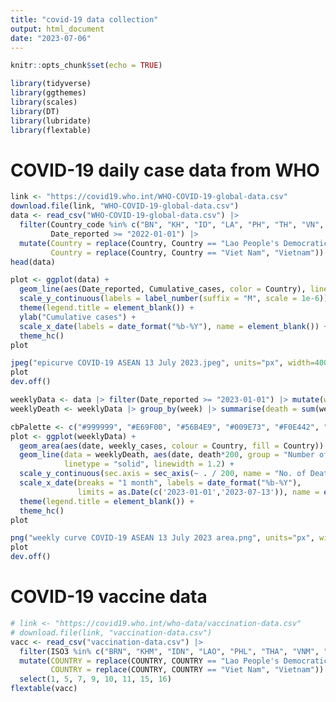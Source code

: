 ```yaml
---
title: "covid-19 data collection"
output: html_document
date: "2023-07-06"
---
```


```r
knitr::opts_chunk$set(echo = TRUE)
```

```r
library(tidyverse)
library(ggthemes)
library(scales)
library(DT)
library(lubridate)
library(flextable)
```

# COVID-19 daily case data from WHO

```r
link <- "https://covid19.who.int/WHO-COVID-19-global-data.csv"
download.file(link, "WHO-COVID-19-global-data.csv")
data <- read_csv("WHO-COVID-19-global-data.csv") |> 
  filter(Country_code %in% c("BN", "KH", "ID", "LA", "PH", "TH", "VN", "MM", "SG", "MY"),
         Date_reported >= "2022-01-01") |> 
  mutate(Country = replace(Country, Country == "Lao People's Democratic Republic", "Lao PDR"),
         Country = replace(Country, Country == "Viet Nam", "Vietnam"))
head(data)
```

```r
plot <- ggplot(data) + 
  geom_line(aes(Date_reported, Cumulative_cases, color = Country), linewidth = 1.2) +
  scale_y_continuous(labels = label_number(suffix = "M", scale = 1e-6)) +
  theme(legend.title = element_blank()) +
  ylab("Cumulative cases") +
  scale_x_date(labels = date_format("%b-%Y"), name = element_blank()) +
  theme_hc()
plot
```

```r
jpeg("epicurve COVID-19 ASEAN 13 July 2023.jpeg", units="px", width=4000, height=2250, res=300)
plot
dev.off()
```

```r
weeklyData <- data |> filter(Date_reported >= "2023-01-01") |> mutate(week = epiweek(Date_reported)) |> group_by(Country, week) |> summarise(weekly_cases = sum(New_cases), weekly_death = sum(New_deaths)) |> mutate(date = ymd("2023-01-05") + weeks(week))
weeklyDeath <- weeklyData |> group_by(week) |> summarise(death = sum(weekly_death)) |> mutate(date = ymd("2023-01-05") + weeks(week))
```

```r
cbPalette <- c("#999999", "#E69F00", "#56B4E9", "#009E73", "#F0E442", "#0072B2", "#D55E00", "#CC79A7")
plot <- ggplot(weeklyData) +
  geom_area(aes(date, weekly_cases, colour = Country, fill = Country)) +
  geom_line(data = weeklyDeath, aes(date, death*200, group = "Number of Death"),
            linetype = "solid", linewidth = 1.2) +
  scale_y_continuous(sec.axis = sec_axis(~ . / 200, name = "No. of Death"), name = "Weekly Cases") +
  scale_x_date(breaks = "1 month", labels = date_format("%b-%Y"),
               limits = as.Date(c('2023-01-01','2023-07-13')), name = element_blank()) +
  theme(legend.title = element_blank()) +
  theme_hc()
plot
```

```r
png("weekly curve COVID-19 ASEAN 13 July 2023 area.png", units="px", width=4000, height=2250, res=300)
plot
dev.off()
```

# COVID-19 vaccine data

```r
# link <- "https://covid19.who.int/who-data/vaccination-data.csv"
# download.file(link, "vaccination-data.csv")
vacc <- read_csv("vaccination-data.csv") |> 
  filter(ISO3 %in% c("BRN", "KHM", "IDN", "LAO", "PHL", "THA", "VNM", "MMR", "SGP", "MYS")) |> 
  mutate(COUNTRY = replace(COUNTRY, COUNTRY == "Lao People's Democratic Republic", "Lao PDR"),
         COUNTRY = replace(COUNTRY, COUNTRY == "Viet Nam", "Vietnam")) |> 
  select(1, 5, 7, 9, 10, 11, 15, 16)
flextable(vacc)
```
